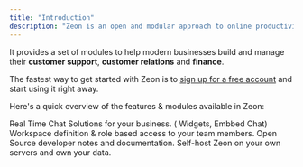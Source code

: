 ```yaml
---
title: "Introduction"
description: "Zeon is an open and modular approach to online productivity solutions."
---
```

It provides a set of modules to help modern businesses build and manage their **customer support**, **customer relations** and **finance**.

The fastest way to get started with Zeon is to [sign up for a free account](https://zeonhq.com/signup) and start using it right away. 

Here's a quick overview of the features & modules available in Zeon:

<CardGroup cols={2}>
  <Card
    title="Chat Module"
    icon="comments"
    href="/chat/deployments/widget"
  >
    Real Time Chat Solutions for your business. ( Widgets, Embbed Chat)
  </Card>
  <Card
    title="Workspaces & Roles"
    icon="users"
    href="workspace-roles"
  >
    Workspace definition & role based access to your team members.
  </Card>
  <Card
    title="Developer Notes"
    icon="code"
    href="/gettingstarted/devnotes/workflow"
  >
    Open Source developer notes and documentation.
  </Card>
  <Card
    title="Self-Host Zeon"
    icon="server"
    href="/gettingstarted/opensource/self-host"
  >
    Self-host Zeon on your own servers and own your data.
  </Card>
</CardGroup>
